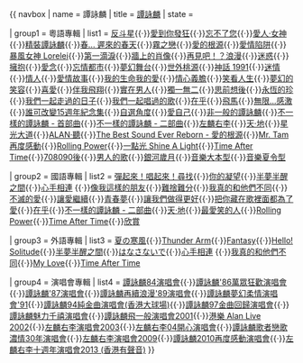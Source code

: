 {{ navbox
| name    = 譚詠麟
| title   = [[譚詠麟]]
| state   = {{{state|autocollapse}}}

| group1  = 粵語專輯
| list1   = [[反斗星]]{{·}}[[愛到你發狂]]{{·}}[[忘不了您]]{{·}}[[愛人、女神|愛人‧女神]]{{·}}[[精裝譚詠麟]]{{·}}[[春... 遲來的春天]]{{·}}[[霧之戀]]{{·}}[[愛的根源]]{{·}}[[愛情陷阱]]{{·}}[[暴風女神 Lorelei]]{{·}}[[第一滴淚]]{{·}}[[牆上的肖像]]{{·}}[[再見吧！？浪漫]]{{·}}[[迷惑]]{{·}}[[擁抱 (譚詠麟專輯)|擁抱]]{{·}}[[愛念]]{{·}}[[忘情都市]]{{·}}[[夢幻舞台]]{{·}}[[世外桃源 (譚詠麟專輯)|世外桃源]]{{·}}[[神話1991|神話 1991]]{{·}}[[迷情 (專輯)|迷情]]{{·}}[[情人 (譚詠麟專輯)|情人]]{{·}}[[愛情故事 (譚詠麟專輯)|愛情故事]]{{·}}[[我的生命我的愛]]{{·}}[[情心義膽]]{{·}}[[笑看人生]]{{·}}[[夢幻的笑容]]{{·}}[[喜愛]]{{·}}[[伴我飛翔]]{{·}}[[實在男人]]{{·}}[[獨一無二 (譚詠麟專輯)|獨一無二]]{{·}}[[思前想後]]{{·}}[[永恆的珍]]{{·}}[[我們一起走過的日子]]{{·}}[[我們一起唱過的歌]]{{·}}[[在乎]]{{·}}[[飛馬 (譚詠麟專輯)|飛馬]]{{·}}[[無限...感激]]{{·}}[[誰可改變15週年紀念集]]{{·}}[[自選角度]]{{·}}[[愛自己 (譚詠麟)|愛自己]]{{·}}[[非一般的譚詠麟]]{{·}}[[不一樣的譚詠麟 - 首部曲]]{{·}}[[不一樣的譚詠麟 - 二部曲]]{{·}}[[左麟右李]]{{·}}[[天‧地]]{{·}}[[星光大道 (譚詠麟專輯)|星光大道]]{{·}}[[ALAN‧聽]]{{·}}[[The Best Sound Ever Reborn - 愛的根源]]{{·}}[[Mr. Tam 再度感動]]{{·}}[[Rolling Power]]{{·}}[[一點光 Shine A Light]]{{·}}[[Time After Time]]{{·}}[[708090後]]{{·}}[[男人的歌]]{{·}}[[銀河歲月]]{{·}}[[音樂大本型]]{{·}}[[音樂夏令型]]

| group2  = 國語專輯
| list2   = [[彈起來！唱起來！尋找]]{{·}}[[你的凝望]]{{·}}[[半夢半醒之間]]{{·}}[[心手相連 (譚詠麟專輯)|心手相連]] {{·}}[[像我這樣的朋友]]{{·}}[[難捨難分]]{{·}}[[我真的和他們不同]]{{·}}[[不滅的愛]]{{·}}[[讓愛繼續]]{{·}}[[青春夢 (專輯)|青春夢]]{{·}}[[讓我們做得更好]]{{·}}[[把你藏在歌裡面都為了愛]]{{·}}[[在乎 (國粵語專輯)|在乎]]{{·}}[[不一樣的譚詠麟 - 二部曲]]{{·}}[[天‧地]]{{·}}[[最愛笑的人]]{{·}}[[Rolling Power]]{{·}}[[Time After Time]]{{·}}[[欣賞]]

| group3  = 外語專輯
| list3   = [[夏の寒風]]{{·}}[[Thunder Arm]]{{·}}[[Fantasy (譚詠麟專輯)|Fantasy]]{{·}}[[Hello! Solitude]]{{·}}[[半夢半醒之間]]{{·}}[[はなさないで]]{{·}}[[心手相連 (譚詠麟專輯)|心手相連]] {{·}}[[我真的和他們不同]]{{·}}[[My Love (譚詠麟專輯)|My Love]]{{·}}[[Time After Time]]

| group4  = 演唱會專輯
| list4   = [[譚詠麟84演唱會]]{{·}}[[譚詠麟'86萬眾狂歡演唱會]]{{·}}[[譚詠麟'87演唱會]]{{·}}[[譚詠麟再續浪漫'89演唱會]]{{·}}[[譚詠麟夢幻柔情演唱會'91]]{{·}}[[譚詠麟94純金曲演唱會(香港大球場)]]{{·}}[[譚詠麟97金曲回歸演唱會]]{{·}}[[譚詠麟魅力千禧演唱會]]{{·}}[[譚詠麟飛一般演唱會2001]]{{·}}[[港樂 Alan Live 2002]]{{·}}[[左麟右李演唱會2003]]{{·}}[[左麟右李04開心演唱會]]{{·}}[[譚詠麟歌者戀歌濃情30年演唱會]]{{·}}[[左麟右李演唱會2009]]{{·}}[[譚詠麟2010再度感動演唱會]]{{·}}[[左麟右李十週年演唱會2013 (香港有聲音)]]
}}